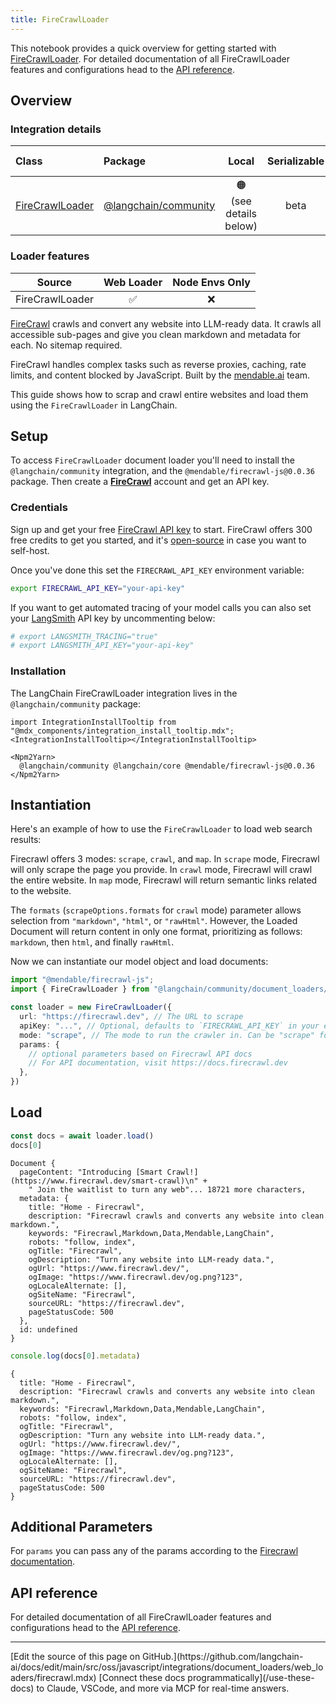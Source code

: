```yaml
---
title: FireCrawlLoader
---
```



This notebook provides a quick overview for getting started with [FireCrawlLoader](/oss/javascript/integrations/document_loaders/). For detailed documentation of all FireCrawlLoader features and configurations head to the [API reference](https://api.js.langchain.com/classes/langchain_community_document_loaders_web_firecrawl.FireCrawlLoader.html).

## Overview

### Integration details

| Class | Package | Local | Serializable | [PY support](https://python.langchain.com/docs/integrations/document_loaders/firecrawl)|
| :--- | :--- | :---: | :---: |  :---: |
| [FireCrawlLoader](https://api.js.langchain.com/classes/langchain_community_document_loaders_web_firecrawl.FireCrawlLoader.html) | [@langchain/community](https://api.js.langchain.com/modules/langchain_community_document_loaders_web_firecrawl.html) | 🟠 (see details below) | beta | ✅ |

### Loader features

| Source | Web Loader | Node Envs Only
| :---: | :---: | :---: |
| FireCrawlLoader | ✅ | ❌ |

[FireCrawl](https://firecrawl.dev) crawls and convert any website into LLM-ready data. It crawls all accessible sub-pages and give you clean markdown and metadata for each. No sitemap required.

FireCrawl handles complex tasks such as reverse proxies, caching, rate limits, and content blocked by JavaScript. Built by the [mendable.ai](https://mendable.ai) team.

This guide shows how to scrap and crawl entire websites and load them using the `FireCrawlLoader` in LangChain.

## Setup

To access `FireCrawlLoader` document loader you'll need to install the `@langchain/community` integration, and the `@mendable/firecrawl-js@0.0.36` package. Then create a **[FireCrawl](https://firecrawl.dev)** account and get an API key.

### Credentials

Sign up and get your free [FireCrawl API key](https://firecrawl.dev) to start. FireCrawl offers 300 free credits to get you started, and it's [open-source](https://github.com/mendableai/firecrawl) in case you want to self-host.

Once you've done this set the `FIRECRAWL_API_KEY` environment variable:

```bash
export FIRECRAWL_API_KEY="your-api-key"
```

If you want to get automated tracing of your model calls you can also set your [LangSmith](https://docs.smith.langchain.com/) API key by uncommenting below:

```bash
# export LANGSMITH_TRACING="true"
# export LANGSMITH_API_KEY="your-api-key"
```

### Installation

The LangChain FireCrawlLoader integration lives in the `@langchain/community` package:

```{=mdx}
import IntegrationInstallTooltip from "@mdx_components/integration_install_tooltip.mdx";
<IntegrationInstallTooltip></IntegrationInstallTooltip>

<Npm2Yarn>
  @langchain/community @langchain/core @mendable/firecrawl-js@0.0.36
</Npm2Yarn>

```

## Instantiation

Here's an example of how to use the `FireCrawlLoader` to load web search results:

Firecrawl offers 3 modes: `scrape`, `crawl`, and `map`. In `scrape` mode, Firecrawl will only scrape the page you provide. In `crawl` mode, Firecrawl will crawl the entire website. In `map` mode, Firecrawl will return semantic links related to the website.

The `formats` (`scrapeOptions.formats` for `crawl` mode) parameter allows selection from `"markdown"`, `"html"`, or `"rawHtml"`. However, the Loaded Document will return content in only one format, prioritizing as follows: `markdown`, then `html`, and finally `rawHtml`.

Now we can instantiate our model object and load documents:

```typescript
import "@mendable/firecrawl-js";
import { FireCrawlLoader } from "@langchain/community/document_loaders/web/firecrawl"

const loader = new FireCrawlLoader({
  url: "https://firecrawl.dev", // The URL to scrape
  apiKey: "...", // Optional, defaults to `FIRECRAWL_API_KEY` in your env.
  mode: "scrape", // The mode to run the crawler in. Can be "scrape" for single urls or "crawl" for all accessible subpages
  params: {
    // optional parameters based on Firecrawl API docs
    // For API documentation, visit https://docs.firecrawl.dev
  },
})
```

## Load

```typescript
const docs = await loader.load()
docs[0]
```

```output
Document {
  pageContent: "Introducing [Smart Crawl!](https://www.firecrawl.dev/smart-crawl)\n" +
    " Join the waitlist to turn any web"... 18721 more characters,
  metadata: {
    title: "Home - Firecrawl",
    description: "Firecrawl crawls and converts any website into clean markdown.",
    keywords: "Firecrawl,Markdown,Data,Mendable,LangChain",
    robots: "follow, index",
    ogTitle: "Firecrawl",
    ogDescription: "Turn any website into LLM-ready data.",
    ogUrl: "https://www.firecrawl.dev/",
    ogImage: "https://www.firecrawl.dev/og.png?123",
    ogLocaleAlternate: [],
    ogSiteName: "Firecrawl",
    sourceURL: "https://firecrawl.dev",
    pageStatusCode: 500
  },
  id: undefined
}
```

```typescript
console.log(docs[0].metadata)
```

```output
{
  title: "Home - Firecrawl",
  description: "Firecrawl crawls and converts any website into clean markdown.",
  keywords: "Firecrawl,Markdown,Data,Mendable,LangChain",
  robots: "follow, index",
  ogTitle: "Firecrawl",
  ogDescription: "Turn any website into LLM-ready data.",
  ogUrl: "https://www.firecrawl.dev/",
  ogImage: "https://www.firecrawl.dev/og.png?123",
  ogLocaleAlternate: [],
  ogSiteName: "Firecrawl",
  sourceURL: "https://firecrawl.dev",
  pageStatusCode: 500
}
```

## Additional Parameters

For `params` you can pass any of the params according to the [Firecrawl documentation](https://docs.firecrawl.dev).

## API reference

For detailed documentation of all FireCrawlLoader features and configurations head to the [API reference](https://api.js.langchain.com/classes/langchain_community_document_loaders_web_firecrawl.FireCrawlLoader.html).

---

<Callout icon="pen-to-square" iconType="regular">
    [Edit the source of this page on GitHub.](https://github.com/langchain-ai/docs/edit/main/src/oss/javascript/integrations/document_loaders/web_loaders/firecrawl.mdx)
</Callout>
<Tip icon="terminal" iconType="regular">
    [Connect these docs programmatically](/use-these-docs) to Claude, VSCode, and more via MCP for    real-time answers.
</Tip>
